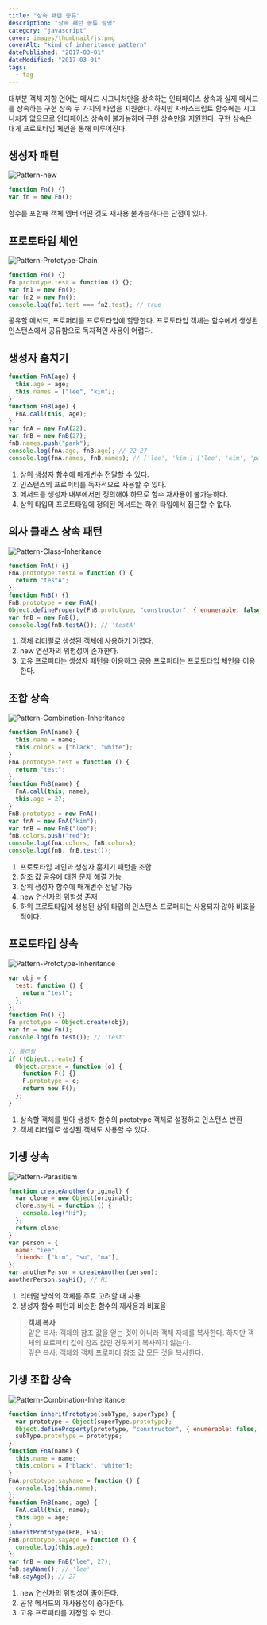 ```yaml
---
title: "상속 패턴 종류"
description: "상속 패턴 종류 설명"
category: "javascript"
cover: images/thumbnail/js.png
coverAlt: "kind of inheritance pattern"
datePublished: "2017-03-01"
dateModified: "2017-03-01"
tags:
  - tag
---
```


대부분 객체 지향 언어는 메서드 시그니처만을 상속하는 인터페이스 상속과 실제 메서드를 상속하는 구현 상속 두 가지의 타입을 지원한다. 하지만 자바스크립트 함수에는 시그니처가 없으므로 인터페이스 상속이 불가능하며 구현 상속만을 지원한다. 구현 상속은 대게 프로토타입 체인을 통해 이루어진다.

## 생성자 패턴

![Pattern-new](/images/inheritancePattern/pattern_new.png)

```js
function Fn() {}
var fn = new Fn();
```

함수를 포함해 객체 멤버 어떤 것도 재사용 불가능하다는 단점이 있다.

## 프로토타입 체인

![Pattern-Prototype-Chain](/images/inheritancePattern/prototype_chain.png)

```js
function Fn() {}
Fn.prototype.test = function () {};
var fn1 = new Fn();
var fn2 = new Fn();
console.log(fn1.test === fn2.test); // true
```

공유할 메서드, 프로퍼티를 프로토타입에 할당한다. 프로토타입 객체는 함수에서 생성된 인스턴스에서 공유함으로 독자적인 사용이 어렵다.

## 생성자 훔치기

```js
function FnA(age) {
  this.age = age;
  this.names = ["lee", "kim"];
}
function FnB(age) {
  FnA.call(this, age);
}
var fnA = new FnA(22);
var fnB = new FnB(27);
fnB.names.push("park");
console.log(fnA.age, fnB.age); // 22 27
console.log(fnA.names, fnB.names); // ['lee', 'kim'] ['lee', 'kim', 'park']
```

1. 상위 생성자 함수에 매개변수 전달할 수 있다.
2. 인스턴스의 프로퍼티를 독자적으로 사용할 수 있다.
3. 메서드를 생성자 내부에서만 정의해야 하므로 함수 재사용이 불가능하다.
4. 상위 타입의 프로토타입에 정의된 메서드는 하위 타입에서 접근할 수 없다.

## 의사 클래스 상속 패턴

![Pattern-Class-Inheritance](/images/inheritancePattern/pattern_class_inheritance.png)

```js
function FnA() {}
FnA.prototype.testA = function () {
  return "testA";
};
function FnB() {}
FnB.prototype = new FnA();
Object.defineProperty(FnB.prototype, "constructor", { enumerable: false, value: FnB });
var fnB = new FnB();
console.log(fnB.testA()); // 'testA'
```

1. 객체 리터럴로 생성된 객체에 사용하기 어렵다.
2. new 연산자의 위험성이 존재한다.
3. 고유 프로퍼티는 생성자 패턴을 이용하고 공용 프로퍼티는 프로토타입 체인을 이용한다.

## 조합 상속

![Pattern-Combination-Inheritance](/images/inheritancePattern/pattern_combination_inheritance.png)

```js
function FnA(name) {
  this.name = name;
  this.colors = ["black", "white"];
}
FnA.prototype.test = function () {
  return "test";
};
function FnB(name) {
  FnA.call(this, name);
  this.age = 27;
}
FnB.prototype = new FnA();
var fnA = new FnA("kim");
var fnB = new FnB("lee");
fnB.colors.push("red");
console.log(fnA.colors, fnB.colors);
console.log(fnB, fnB.test());
```

1. 프로토타입 체인과 생성자 훔치기 패턴을 조합
2. 참조 값 공유에 대한 문제 해결 가능
3. 상위 생성자 함수에 매개변수 전달 가능
4. new 연산자의 위험성 존재
5. 하위 프로토타입에 생성된 상위 타입의 인스턴스 프로퍼티는 사용되지 않아 비효율적이다.

## 프로토타입 상속

![Pattern-Prototype-Inheritance](/images/inheritancePattern/pattern_prototype_inheritance.png)

```js
var obj = {
  test: function () {
    return "test";
  },
};
function Fn() {}
Fn.prototype = Object.create(obj);
var fn = new Fn();
console.log(fn.test()); // 'test'
```

```js
// 폴리필
if (!Object.create) {
  Object.create = function (o) {
    function F() {}
    F.prototype = o;
    return new F();
  };
}
```

1. 상속할 객체를 받아 생성자 함수의 prototype 객체로 설정하고 인스턴스 반환
2. 객체 리터럴로 생성된 객체도 사용할 수 있다.

## 기생 상속

![Pattern-Parasitism](/images/inheritancePattern/pattern_parasitism.png)

```js
function createAnother(original) {
  var clone = new Object(original);
  clone.sayHi = function () {
    console.log("Hi");
  };
  return clone;
}
var person = {
  name: "lee",
  friends: ["kim", "su", "ma"],
};
var anotherPerson = createAnother(person);
anotherPerson.sayHi(); // Hi
```

1. 리터럴 방식의 객체를 주로 고려할 때 사용
2. 생성자 함수 패턴과 비슷한 함수의 재사용과 비효율

> **객체 복사**  
> 얕은 복사: 객체의 참조 값을 얻는 것이 아니라 객체 자체를 복사한다. 하지만 객체의 프로퍼티 값이 참조 값인 경우까지 복사하지 않는다.  
> 깊은 복사: 객체와 객체 프로퍼티 참조 값 모든 것을 복사한다.

## 기생 조합 상속

![Pattern-Combination-Inheritance](/images/inheritancePattern/pattern_combination_parasitism.png)

```js
function inheritPrototype(subType, superType) {
  var prototype = Object(superType.prototype);
  Object.defineProperty(prototype, "constructor", { enumerable: false, value: subType });
  subType.prototype = prototype;
}
function FnA(name) {
  this.name = name;
  this.colors = ["black", "white"];
}
FnA.prototype.sayName = function () {
  console.log(this.name);
};
function FnB(name, age) {
  FnA.call(this, name);
  this.age = age;
}
inheritPrototype(FnB, FnA);
FnB.prototype.sayAge = function () {
  console.log(this.age);
};
var fnB = new FnB("lee", 27);
fnB.sayName(); // 'lee'
fnB.sayAge(); // 27
```

1. new 연산자의 위험성이 줄어든다.
2. 공유 메서드의 재사용성이 증가한다.
3. 고유 프로퍼티를 지정할 수 있다.
